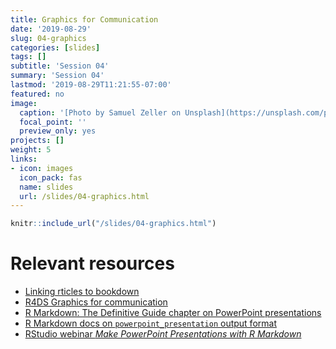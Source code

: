 ```yaml
---
title: Graphics for Communication
date: '2019-08-29'
slug: 04-graphics
categories: [slides]
tags: []
subtitle: 'Session 04'
summary: 'Session 04'
lastmod: '2019-08-29T11:21:55-07:00'
featured: no
image:
  caption: '[Photo by Samuel Zeller on Unsplash](https://unsplash.com/photos/FvNp_SY4kF0)'
  focal_point: ''
  preview_only: yes
projects: []
weight: 5
links:
- icon: images
  icon_pack: fas
  name: slides
  url: /slides/04-graphics.html
---
```


```r
knitr::include_url("/slides/04-graphics.html")
```

# Relevant resources

+ [Linking rticles to bookdown](https://bookdown.org/yihui/rmarkdown/rticles-bookdown.html)
+ [R4DS Graphics for communication](https://r4ds.had.co.nz/graphics-for-communication.html)
+ [R Markdown: The Definitive Guide chapter on PowerPoint presentations](https://bookdown.org/yihui/rmarkdown/powerpoint-presentation.html)
+ [R Markdown docs on `powerpoint_presentation` output format](https://rmarkdown.rstudio.com/docs/reference/powerpoint_presentation.html)
+ [RStudio webinar _Make PowerPoint Presentations with R Markdown_ ](https://resources.rstudio.com/webinars/make-powerpoint-presentations-with-r-markdown-nathan-stephens)
